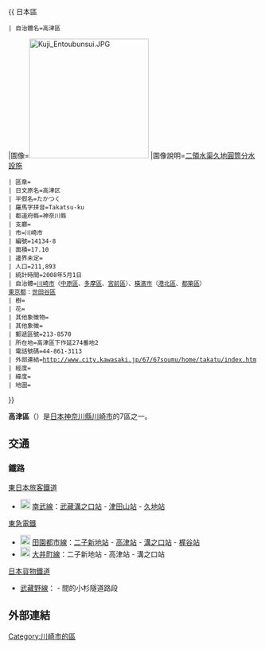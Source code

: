 {{Pathnav|日本|神奈川縣|川崎市}}

{{ 日本區
 | 自治體名=高津區
|圖像=[[File:Kuji_Entoubunsui.JPG|240px]]
|圖像說明=[[二領水渠|二領水渠]][[久地圓筒分水設施|久地圓筒分水設施]]
 | 區章=
 | 日文原名=高津区
 | 平假名=たかつく
 | 羅馬字拼音=Takatsu-ku
 | 都道府縣=神奈川縣
 | 支廳=
 | 市=川崎市
 | 編號=14134-8
 | 面積=17.10
 | 邊界未定=
 | 人口=211,893
 | 統計時間=2008年5月1日
 | 自治體=[[川崎市|川崎市]]（[[中原區_(日本)|中原區]]、[[多摩區|多摩區]]、[[宮前區|宮前區]]）、[[橫濱市|橫濱市]]（[[港北區_(日本)|港北區]]、[[都築區|都築區]]）<br/>[[東京都|東京都]]：[[世田谷區|世田谷區]]
 | 樹=
 | 花=
 | 其他象徵物=
 | 其他象徵=
 | 郵遞區號=213-8570
 | 所在地=高津區下作延274番地2
 | 電話號碼=44-861-3113
 | 外部連結=http://www.city.kawasaki.jp/67/67soumu/home/takatu/index.htm
 | 經度=
 | 緯度=
 | 地圖=
}}

'''高津區'''（{{jpn|j=高津区|hg=たかつく|rm=Takatsu ku|f=y}}）是[[日本|日本]][[神奈川縣|神奈川縣]][[川崎市|川崎市]]的7區之一。

== 交通 ==
=== 鐵路 ===
; [[東日本旅客鐵道|東日本旅客鐵道]]
* [[File:JR_JN_line_symbol.svg|20px]] [[南武線|南武線]]：[[武藏溝之口站|武藏溝之口站]] - [[津田山站|津田山站]] - [[久地站|久地站]]
; [[東急電鐵|東急電鐵]]
* [[File:Tokyu_DT_line_symbol.svg|20px]] [[田園都市線|田園都市線]]：[[二子新地站|二子新地站]] - [[高津站_(神奈川縣)|高津站]] - [[溝之口站|溝之口站]] - [[梶谷站|梶谷站]]
* [[File:Tokyu_OM_line_symbol.svg|20px]] [[大井町線|大井町線]]：二子新地站 - 高津站 - 溝之口站
; [[日本貨物鐵道|日本貨物鐵道]]
* [[武藏野線|武藏野線]]：{{link-ja|梶谷貨物總站|梶ヶ谷貨物ターミナル駅}} - {{link-ja|新鶴見信號場|新鶴見信号場}}間的小杉隧道路段

== 外部連結 ==
{{commonscat|Takatsu-ku, Kawasaki}}

{{神奈川縣}}

[[Category:川崎市的區|Category:川崎市的區]]